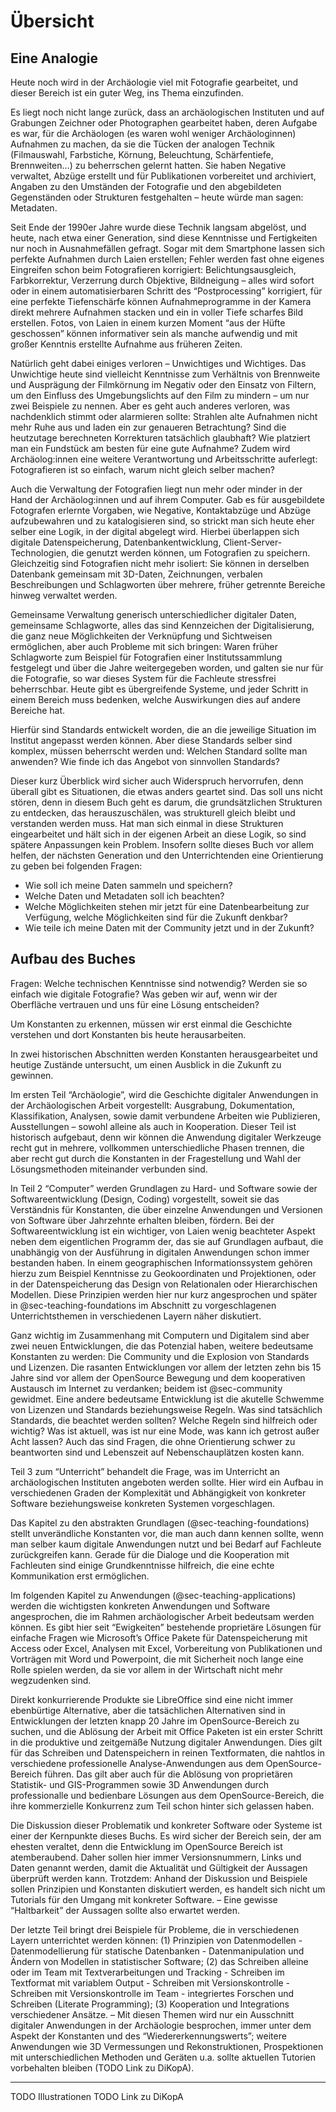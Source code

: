 # Übersicht

## Eine Analogie

Heute noch wird in der Archäologie viel mit Fotografie gearbeitet, und dieser Bereich ist ein guter Weg, ins Thema einzufinden. 

Es liegt noch nicht lange zurück, dass an archäologischen Instituten und auf Grabungen Zeichner oder Photographen gearbeitet haben, deren Aufgabe es war, für die Archäologen (es waren wohl weniger Archäologinnen) Aufnahmen zu machen, da sie die Tücken der analogen Technik (Filmauswahl, Farbstiche, Körnung, Beleuchtung, Schärfentiefe, Brennweiten...) zu beherrschen gelernt hatten. Sie haben Negative verwaltet, Abzüge erstellt und für Publikationen vorbereitet und archiviert, Angaben zu den Umständen der Fotografie und den abgebildeten Gegenständen oder Strukturen festgehalten -- heute würde man sagen: Metadaten. 

Seit Ende der 1990er Jahre wurde diese Technik langsam abgelöst, und heute, nach etwa einer Generation, sind diese Kenntnisse und Fertigkeiten nur noch in Ausnahmefällen gefragt. Sogar mit dem Smartphone lassen sich perfekte Aufnahmen durch Laien erstellen; Fehler werden fast ohne eigenes Eingreifen schon beim Fotografieren korrigiert: Belichtungsausgleich, Farbkorrektur, Verzerrung durch Objektive, Bildneigung -- alles wird sofort oder in einem automatisierbaren Schritt des "Postprocessing" korrigiert, für eine perfekte Tiefenschärfe können Aufnahmeprogramme in der Kamera direkt mehrere Aufnahmen stacken und ein in voller Tiefe scharfes Bild erstellen. Fotos, von Laien in einem kurzen Moment "aus der Hüfte geschossen" können informativer sein als manche aufwendig und mit großer Kenntnis erstellte Aufnahme aus früheren Zeiten.  

Natürlich geht dabei einiges verloren -- Unwichtiges und Wichtiges. Das Unwichtige heute sind vielleicht Kenntnisse zum Verhältnis von Brennweite und Ausprägung der Filmkörnung im Negativ oder den Einsatz von Filtern, um den Einfluss des Umgebungslichts auf den Film zu mindern -- um nur zwei Beispiele zu nennen. Aber es geht auch anderes verloren, was nachdenklich stimmt oder alarmieren sollte: Strahlen alte Aufnahmen nicht mehr Ruhe aus und laden ein zur genaueren Betrachtung? Sind die heutzutage berechneten Korrekturen tatsächlich glaubhaft? Wie platziert man ein Fundstück am besten für eine gute Aufnahme? Zudem wird Archäolog:innen eine weitere Verantwortung und Arbeitsschritte auferlegt: Fotografieren ist so einfach, warum nicht gleich selber machen? 

Auch die Verwaltung der Fotografien liegt nun mehr oder minder in der Hand der Archäolog:innen und auf ihrem Computer. Gab es für ausgebildete Fotografen erlernte Vorgaben, wie Negative, Kontaktabzüge und Abzüge aufzubewahren und zu katalogisieren sind, so strickt man sich heute eher selber eine Logik, in der digital abgelegt wird. Hierbei überlappen sich digitale Datenspeicherung, Datenbankentwicklung, Client-Server-Technologien, die genutzt werden können, um Fotografien zu speichern. Gleichzeitig sind Fotografien nicht mehr isoliert: Sie können in derselben Datenbank gemeinsam mit 3D-Daten, Zeichnungen, verbalen Beschreibungen und Schlagworten über mehrere, früher getrennte Bereiche hinweg verwaltet werden. 

Gemeinsame Verwaltung generisch unterschiedlicher digitaler Daten, gemeinsame Schlagworte, alles das sind Kennzeichen der Digitalisierung, die ganz neue Möglichkeiten der Verknüpfung und Sichtweisen ermöglichen, aber auch Probleme mit sich bringen: Waren früher Schlagworte zum Beispiel für Fotografien einer Institutssammlung festgelegt und über die Jahre weitergegeben worden, und galten sie nur für die Fotografie, so war dieses System für die Fachleute stressfrei beherrschbar. Heute gibt es übergreifende Systeme, und jeder Schritt in einem Bereich muss bedenken, welche Auswirkungen dies auf andere Bereiche hat. 

Hierfür sind Standards entwickelt worden, die an die jeweilige Situation im Institut angepasst werden können. Aber diese Standards selber sind komplex, müssen beherrscht werden und: Welchen Standard sollte man anwenden? Wie finde ich das Angebot von sinnvollen Standards?

Dieser kurz Überblick wird sicher auch Widerspruch hervorrufen, denn überall gibt es Situationen, die etwas anders geartet sind. Das soll uns nicht stören, denn in diesem Buch geht es darum, die grundsätzlichen Strukturen zu entdecken, das herauszuschälen, was strukturell gleich bleibt und verstanden werden muss. Hat man sich einmal in diese Strukturen eingearbeitet und hält sich in der eigenen Arbeit an diese Logik, so sind spätere Anpassungen kein Problem. Insofern sollte dieses Buch vor allem helfen, der nächsten Generation und den Unterrichtenden eine Orientierung zu geben bei folgenden Fragen: 

- Wie soll ich meine Daten sammeln und speichern?
- Welche Daten und Metadaten soll ich beachten? 
- Welche Möglichkeiten stehen mir jetzt für eine Datenbearbeitung zur Verfügung, welche Möglichkeiten sind für die Zukunft denkbar?
- Wie teile ich meine Daten mit der Community jetzt und in der Zukunft?



## Aufbau des Buches {#sec-bookstruct}

Fragen: Welche technischen Kenntnisse sind notwendig? Werden sie so einfach wie digitale Fotografie? Was geben wir auf, wenn wir der Oberfläche vertrauen und uns für eine Lösung entscheiden?

Um Konstanten zu erkennen, müssen wir erst einmal die Geschichte verstehen und dort Konstanten bis heute herausarbeiten. 

In zwei historischen Abschnitten werden Konstanten herausgearbeitet und heutige Zustände untersucht, um einen Ausblick in die Zukunft zu gewinnen. 

Im ersten Teil "Archäologie", wird die Geschichte digitaler Anwendungen in der Archäologischen Arbeit vorgestellt: Ausgrabung, Dokumentation, Klassifikation, Analysen, sowie damit verbundene Arbeiten wie Publizieren, Ausstellungen -- sowohl alleine als auch in Kooperation. Dieser Teil ist historisch aufgebaut, denn wir können die Anwendung digitaler Werkzeuge recht gut in mehrere, vollkommen unterschiedliche Phasen trennen, die aber recht gut durch die Konstanten in der Fragestellung und Wahl der Lösungsmethoden miteinander verbunden sind. 

In Teil 2 "Computer" werden Grundlagen zu Hard- und Software sowie der Softwareentwicklung (Design, Coding) vorgestellt, soweit sie das Verständnis für Konstanten, die über einzelne Anwendungen und Versionen von Software über Jahrzehnte erhalten bleiben, fördern. Bei der Softwareentwicklung ist ein wichtiger, von Laien wenig beachteter Aspekt neben dem eigentlichen Programm der, das sie auf Grundlagen aufbaut, die unabhängig von der Ausführung in digitalen Anwendungen schon immer bestanden haben. In einem geographischen Informationssystem gehören hierzu zum Beispiel Kenntnisse zu Geokoordinaten und Projektionen, oder in der Datenspeicherung das Design von Relationalen oder Hierarchischen Modellen. Diese Prinzipien werden hier nur kurz angesprochen und später in  @sec-teaching-foundations im Abschnitt zu vorgeschlagenen Unterrichtsthemen in verschiedenen Layern näher diskutiert. 

Ganz wichtig im Zusammenhang mit Computern und Digitalem sind aber zwei neuen Entwicklungen, die das Potenzial haben, weitere bedeutsame Konstanten zu werden: Die Community und die Explosion von Standards und Lizenzen. Die rasanten Entwicklungen vor allem der letzten zehn bis 15 Jahre sind vor allem der OpenSource Bewegung und dem kooperativen Austausch im Internet zu verdanken; beidem ist @sec-community gewidmet. Eine andere bedeutsame Entwicklung ist die akutelle Schwemme von Lizenzen und Standards beziehungsweise Regeln. Was sind tatsächlich Standards, die beachtet werden sollten? Welche Regeln sind hilfreich oder wichtig? Was ist aktuell, was ist nur eine Mode, was kann ich getrost außer Acht lassen? Auch das sind Fragen, die ohne Orientierung schwer zu beantworten sind und Lebenszeit auf Nebenschauplätzen kosten kann. 

Teil 3 zum "Unterricht" behandelt die Frage, was im Unterricht an archäologischen Instituten angeboten werden sollte. Hier wird ein Aufbau in verschiedenen Graden der Komplexität und Abhängigkeit von konkreter Software beziehungsweise konkreten Systemen vorgeschlagen. 

Das Kapitel zu den abstrakten Grundlagen (@sec-teaching-foundations) stellt unverändliche Konstanten vor, die man auch dann kennen sollte, wenn man selber kaum digitale Anwendungen nutzt und bei Bedarf auf Fachleute zurückgreifen kann. Gerade für die Dialoge und die Kooperation mit Fachleuten sind einige Grundkenntnisse hilfreich, die eine echte Kommunikation erst ermöglichen. 

Im folgenden Kapitel zu Anwendungen (@sec-teaching-applications) werden die wichtigsten konkreten Anwendungen und Software angesprochen, die im Rahmen archäologischer Arbeit bedeutsam werden können. Es gibt hier seit "Ewigkeiten" bestehende proprietäre Lösungen für einfache Fragen wie Microsoft's Office Pakete für Datenspeicherung mit Access oder Excel, Analysen mit Excel, Vorbereitung von Publikationen und Vorträgen mit Word und Powerpoint, die mit Sicherheit noch lange eine Rolle spielen werden, da sie vor allem in der Wirtschaft nicht mehr wegzudenken sind. 

Direkt konkurrierende Produkte sie LibreOffice sind eine nicht immer ebenbürtige Alternative, aber die tatsächlichen Alternativen sind in Entwicklungen der letzten knapp 20 Jahre im OpenSource-Bereich zu suchen, und die Ablösung der Arbeit mit Office Paketen ist ein erster Schritt in die produktive und zeitgemäße Nutzung digitaler Anwendungen. Dies gilt für das Schreiben und Datenspeichern in reinen Textformaten, die nahtlos in verschiedene professionelle Analyse-Anwendungen aus dem OpenSource-Bereich führen. Das gilt aber auch für die Ablösung von proprietären Statistik- und GIS-Programmen sowie 3D Anwendungen durch professionalle und bedienbare Lösungen aus dem OpenSource-Bereich, die ihre kommerzielle Konkurrenz zum Teil schon hinter sich gelassen haben. 

Die Diskussion dieser Problematik und konkreter Software oder Systeme ist einer der Kernpunkte dieses Buchs. Es wird sicher der Bereich sein, der am ehesten veraltet, denn die Entwicklung im OpenSource Bereich ist atemberaubend. Daher sollen hier immer Versionsnummern, Links und Daten genannt werden, damit die Aktualität und Gültigkeit der Aussagen überprüft werden kann. Trotzdem: Anhand der Diskussion und Beispiele sollen Prinzipien und Konstanten diskutiert werden, es handelt sich nicht um Tutorials für den Umgang mit konkreter Software. -- Eine gewisse "Haltbarkeit" der Aussagen sollte also erwartet werden. 

Der letzte Teil bringt drei Beispiele für Probleme, die in verschiedenen Layern unterrichtet werden können: (1) Prinzipien von Datenmodellen - Datenmodellierung für statische Datenbanken - Datenmanipulation und Ändern von Modellen in statistischer Software; (2) das Schreiben alleine oder im Team mit Textverarbeitungen und Tracking - Schreiben im Textformat mit variablem Output - Schreiben mit Versionskontrolle - Schreiben mit Versionskontrolle im Team - integriertes Forschen und Schreiben (Literate Programming); (3) Kooperation und Integrations verschiedener Ansätze. -- Mit diesen Themen wird nur ein Ausschnitt digitaler Anwendungen in der Archäologie besprochen, immer unter dem Aspekt der Konstanten und des "Wiedererkennungswerts"; weitere Anwendungen wie 3D Vermessungen und Rekonstruktionen, Prospektionen mit unterschiedlichen Methoden und Geräten u.a. sollte aktuellen Tutorien vorbehalten bleiben (TODO Link zu DiKopA). 

---
TODO Illustrationen
TODO Link zu DiKopA